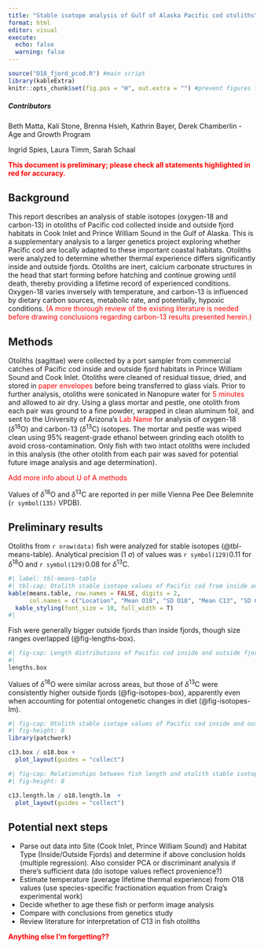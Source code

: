 ```yaml
---
title: "Stable isotope analysis of Gulf of Alaska Pacific cod otoliths"
format: html
editor: visual
execute: 
  echo: false
  warning: false
---
```


```r

source("O18_fjord_pcod.R") #main script
library(kableExtra)
knitr::opts_chunk$set(fig.pos = "H", out.extra = "") #prevent figures from floating

```

##### Contributors

Beth Matta, Kali Stone, Brenna Hsieh, Kathrin Bayer, Derek Chamberlin - Age and Growth Program

Ingrid Spies, Laura Timm, Sarah Schaal

[**This document is preliminary; please check all statements highlighted in red for accuracy.**]{style="color:red;"}

## Background

This report describes an analysis of stable isotopes (oxygen-18 and carbon-13) in otoliths of Pacific cod collected inside and outside fjord habitats in Cook Inlet and Prince William Sound in the Gulf of Alaska. This is a supplementary analysis to a larger genetics project exploring whether Pacific cod are locally adapted to these important coastal habitats. Otoliths were analyzed to determine whether thermal experience differs significantly inside and outside fjords. Otoliths are inert, calcium carbonate structures in the head that start forming before hatching and continue growing until death, thereby providing a lifetime record of experienced conditions. Oxygen-18 varies inversely with temperature, and carbon-13 is influenced by dietary carbon sources, metabolic rate, and potentially, hypoxic conditions. [(A more thorough review of the existing literature is needed before drawing conclusions regarding carbon-13 results presented herein.)]{style="color:red;"}

## Methods

Otoliths (sagittae) were collected by a port sampler from commercial catches of Pacific cod inside and outside fjord habitats in Prince William Sound and Cook Inlet. Otoliths were cleaned of residual tissue, dried, and stored in [paper envelopes]{style="color:red;"} before being transferred to glass vials. Prior to further analysis, otoliths were sonicated in Nanopure water for [5 minutes]{style="color:red;"} and allowed to air dry. Using a glass mortar and pestle, one otolith from each pair was ground to a fine powder, wrapped in clean aluminum foil, and sent to the University of Arizona's [Lab Name]{style="color:red;"} for analysis of oxygen-18 ($\delta$^18^O) and carbon-13 ($\delta$^13^C) isotopes. The mortar and pestle was wiped clean using 95% reagent-grade ethanol between grinding each otolith to avoid cross-contamination. Only fish with two intact otoliths were included in this analysis (the other otolith from each pair was saved for potential future image analysis and age determination).

[Add more info about U of A methods]{style="color:red;"}

Values of $\delta$^18^O and $\delta$^13^C are reported in per mille Vienna Pee Dee Belemnite (`r symbol(135)` VPDB).

## Preliminary results

Otoliths from `r nrow(data)` fish were analyzed for stable isotopes (@tbl-means-table). Analytical precision (1 $\sigma$) of values was `r symbol(129)`0.11 for $\delta$^18^O and `r symbol(129)`0.08 for $\delta$^13^C.

```r
#| label: tbl-means-table
#| tbl-cap: Otolith stable isotope values of Pacific cod from inside and outside fjords in Cook Inlet (CI) and Prince William Sound (PWS)
kable(means.table, row.names = FALSE, digits = 2,
      col.names = c("Location", "Mean O18", "SD O18", "Mean C13", "SD C13", "Count")) %>% 
  kable_styling(font_size = 10, full_width = T)
#|

```

Fish were generally bigger outside fjords than inside fjords, though size ranges overlapped (@fig-lengths-box).

```r
#| fig-cap: Length distributions of Pacific cod inside and outside fjords in Cook Inlet (CI) and Prince William Sound (PWS).
#| 
lengths.box

```

Values of $\delta$^18^O were similar across areas, but those of $\delta$^13^C were consistently higher outside fjords (@fig-isotopes-box), apparently even when accounting for potential ontogenetic changes in diet (@fig-isotopes-lm).

```r
#| fig-cap: Otolith stable isotope values of Pacific cod inside and outside fjords in Cook Inlet (CI) and Prince William Sound (PWS).
#| fig-height: 8
library(patchwork)

c13.box / o18.box +
  plot_layout(guides = "collect")

```

```r
#| fig-cap: Relationships between fish length and otolith stable isotopes of Pacific cod inside and outside fjords in Cook Inlet (CI) and Prince William Sound (PWS).
#| fig-height: 8

c13.length.lm / o18.length.lm  +
  plot_layout(guides = "collect")

```

## Potential next steps

-   Parse out data into Site (Cook Inlet, Prince William Sound) and Habitat Type (Inside/Outside Fjords) and determine if above conclusion holds (multiple regression). Also consider PCA or discriminant analysis if there's sufficient data (do isotope values reflect provenience?)
-   Estimate temperature (average lifetime thermal experience) from O18 values (use species-specific fractionation equation from Craig's experimental work)
-   Decide whether to age these fish or perform image analysis
-   Compare with conclusions from genetics study
-   Review literature for interpretation of C13 in fish otoliths

[**Anything else I'm forgetting??**]{style="color:red;"}
